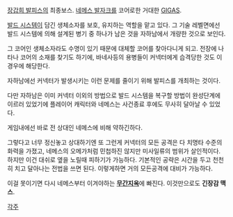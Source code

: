 [[장갑희 발피스]]의 최종보스. [[네메스 발자크]]를 코어로한 거대한 [[GIGAS]].

[[발드 시스템]]이 담긴 생체소자를 보호, 유지하는 역할을 맡고 있다. 그 기술 레벨면에선 발드 시스템에 의해 설계된 병기 중 하나가 남은 것을 자하남에서 개량한 것으로 보인다. 

그 코어인 생체소자라도 수명이 있기 때문에 대체할 코어를 찾아다니게 되고. 전장에 나타나 코어의 소재를 찾기도 하기에, 바네사등의 용병들이 커넥터에게 습격당한 것도 이경우에 해당한다.

자하남에선 커넥터가 발생시키는 이런 문제를 줄이기 위해 발피스를 개최하는 것이다.

다만 자하남은 이미 커넥터 이외의 방법으로 발드 시스템을 복구할 방법이 완성단계에 이르러 있었기에 플레이어 캐릭터와 네메스는 사건종료 후에도 무사히 달아날 수 있었다.

게임내에선 바로 전 상대인 네메스에 비해 약하긴하다.

그렇다고 너무 정신놓고 상대하기엔 또 그런게 커넥터의 모든 공격은 다 치명타 수준의 화력을 가졌고, 네메스의 오메가처럼 민첩하진 않지만 미사일류의 범위가 살인적이다. 하지만 이건 대쉬로 옆을 노릴때 피하기가 가능하다. 기본적인 공략은 시간을 두고 천천히 치고 달아나는 전법을 쓰면 된다. 이렇게하면 거의 모든공격에 대비가 가능하다.

이걸 못이기면 다시 네메스부터 이겨야하는 '''[[무간지옥]]'''에 빠진다. 
이것만으로도 '''긴장감 맥스'''.

[[각주]]
